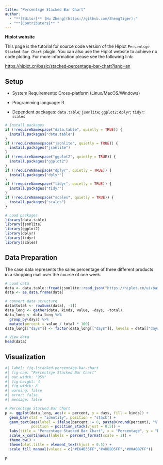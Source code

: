 ```yaml
---
title: "Percentsge Stacked Bar Chart"
author:
  - "**[Editor]** [Hu Zheng](https://github.com/ZhengTiger);"
  - "**[Contributors]** "
---
```


::: callout-note
**Hiplot website**

This page is the tutorial for source code version of the Hiplot `Percentsge Stacked Bar Chart` plugin. You can also use the Hiplot website to achieve no code ploting. For more information please see the following link:

<https://hiplot.cn/basic/stacked-percentage-bar-chart?lang=en>
:::

## Setup

-   System Requirements: Cross-platform (Linux/MacOS/Windows)

-   Programming language: R

-   Dependent packages: `data.table`; `jsonlite`; `ggplot2`; `dplyr`; `tidyr`; `scales`

```r
# Install packages
if (!requireNamespace("data.table", quietly = TRUE)) {
  install.packages("data.table")
}
if (!requireNamespace("jsonlite", quietly = TRUE)) {
  install.packages("jsonlite")
}
if (!requireNamespace("ggplot2", quietly = TRUE)) {
  install.packages("ggplot2")
}
if (!requireNamespace("dplyr", quietly = TRUE)) {
  install.packages("dplyr")
}
if (!requireNamespace("tidyr", quietly = TRUE)) {
  install.packages("tidyr")
}
if (!requireNamespace("scales", quietly = TRUE)) {
  install.packages("scales")
}

# Load packages
library(data.table)
library(jsonlite)
library(ggplot2)
library(dplyr)
library(tidyr)
library(scales)
```

## Data Preparation

The case data represents the sales percentage of three different products in a shopping mall over the course of one week.

```r
# Load data
data <- data.table::fread(jsonlite::read_json("https://hiplot.cn/ui/basic/stacked-percentage-bar-chart/data.json")$exampleData$textarea[[1]])
data <- as.data.frame(data)

# convert data structure
data$total <- rowSums(data[, -1])
data_long <- gather(data, kinds, value, -days, -total)
data_long <- data_long %>%
  group_by(days) %>%
  mutate(percent = value / total * 100)
data_long[["days"]] <- factor(data_long[["days"]], levels = data[["days"]])

# View data
head(data)
```

## Visualization

```r
#| label: fig-1stacked-percentage-bar-chart
#| fig-cap: "Percentsge Stacked Bar Chart"
#| out.width: "95%"
#| fig-height: 4
#| fig-width: 8
#| warning: false
#| error: false
#| message: false

# Percentsge Stacked Bar Chart
p <- ggplot(data_long, aes(x = percent, y = days, fill = kinds)) +
  geom_bar(stat = "identity", position = "stack") +
  geom_text(aes(label = ifelse(percent != 0, paste0(round(percent), "%"), "")),
            position = position_stack(vjust = 0.5)) +
  labs(title = "Percentage Stacked Bar Chart", x = "Percentage", y = "Days") +
  scale_x_continuous(labels = percent_format(scale = 1)) +
  theme_bw() +
  theme(plot.title = element_text(hjust = 0.5)) +
  scale_fill_manual(values = c("#E64B35FF","#4DBBD5FF","#00A087FF"))

p
```



